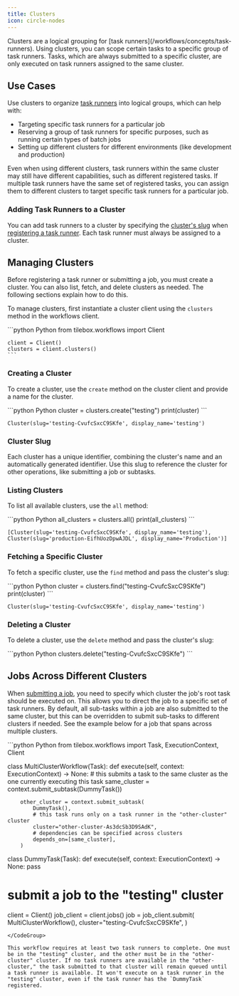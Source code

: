 ```yaml
---
title: Clusters
icon: circle-nodes
---
```


<Accordion title="What is a Cluster?">
  Clusters are a logical grouping for [task runners](/workflows/concepts/task-runners). Using clusters, you can scope certain tasks to a specific group of task runners. Tasks, which are always submitted to a specific cluster, are only executed on task runners assigned to the same cluster.
</Accordion>

## Use Cases

Use clusters to organize [task runners](/workflows/concepts/clusters) into logical groups, which can help with:

- Targeting specific task runners for a particular job
- Reserving a group of task runners for specific purposes, such as running certain types of batch jobs
- Setting up different clusters for different environments (like development and production)

Even when using different clusters, task runners within the same cluster may still have different capabilities, such as different registered tasks.
If multiple task runners have the same set of registered tasks, you can assign them to different clusters to target specific task runners for a particular job.

### Adding Task Runners to a Cluster

You can add task runners to a cluster by specifying the [cluster's slug](#cluster-slug) when [registering a task runner](/workflows/concepts/task-runners).
Each task runner must always be assigned to a cluster.

## Managing Clusters

Before registering a task runner or submitting a job, you must create a cluster. You can also list, fetch, and delete clusters as needed. The following sections explain how to do this.

To manage clusters, first instantiate a cluster client using the `clusters` method in the workflows client.

<CodeGroup title="Instantiating a Clusters Client">
    ```python Python
    from tilebox.workflows import Client

    client = Client()
    clusters = client.clusters()
    ```
</CodeGroup>

### Creating a Cluster

To create a cluster, use the `create` method on the cluster client and provide a name for the cluster.

<CodeGroup title="Creating a Cluster">
    ```python Python
    cluster = clusters.create("testing")
    print(cluster)
    ```
</CodeGroup>

```plaintext Output
Cluster(slug='testing-CvufcSxcC9SKfe', display_name='testing')
```

### Cluster Slug

Each cluster has a unique identifier, combining the cluster's name and an automatically generated identifier. Use this slug to reference the cluster for other operations, like submitting a job or subtasks.

### Listing Clusters

To list all available clusters, use the `all` method:

<CodeGroup title="Listing Clusters">
    ```python Python
    all_clusters = clusters.all()
    print(all_clusters)
    ```
</CodeGroup>

```plaintext Output
[Cluster(slug='testing-CvufcSxcC9SKfe', display_name='testing'),
Cluster(slug='production-EifhUozDpwAJDL', display_name='Production')]
```

### Fetching a Specific Cluster

To fetch a specific cluster, use the `find` method and pass the cluster's slug:

<CodeGroup title="Fetching a Cluster">
    ```python Python
    cluster = clusters.find("testing-CvufcSxcC9SKfe")
    print(cluster)
    ```
</CodeGroup>

```plaintext Output
Cluster(slug='testing-CvufcSxcC9SKfe', display_name='testing')
```

### Deleting a Cluster

To delete a cluster, use the `delete` method and pass the cluster's slug:

<CodeGroup title="Deleting a Cluster">
    ```python Python
    clusters.delete("testing-CvufcSxcC9SKfe")
    ```
</CodeGroup>

## Jobs Across Different Clusters

When [submitting a job](/workflows/concepts/jobs), you need to specify which cluster the job's root task should be executed on. This allows you to direct the job to a specific set of task runners. By default, all sub-tasks within a job are also submitted to the same cluster, but this can be overridden to submit sub-tasks to different clusters if needed. See the example below for a job that spans across multiple clusters.

<CodeGroup title="Multi-Cluster Workflow Example">
```python Python
from tilebox.workflows import Task, ExecutionContext, Client

class MultiClusterWorkflow(Task):
    def execute(self, context: ExecutionContext) -> None:
        # this submits a task to the same cluster as the one currently executing this task
        same_cluster = context.submit_subtask(DummyTask())
        
        other_cluster = context.submit_subtask(
            DummyTask(),
            # this task runs only on a task runner in the "other-cluster" cluster
            cluster="other-cluster-As3dcSb3D9SAdK",
            # dependencies can be specified across clusters
            depends_on=[same_cluster],
        )

class DummyTask(Task):
    def execute(self, context: ExecutionContext) -> None:
        pass

# submit a job to the "testing" cluster
client = Client()
job_client = client.jobs()
job = job_client.submit(
    MultiClusterWorkflow(),
    cluster="testing-CvufcSxcC9SKfe",
)
```
</CodeGroup>

This workflow requires at least two task runners to complete. One must be in the "testing" cluster, and the other must be in the "other-cluster" cluster. If no task runners are available in the "other-cluster," the task submitted to that cluster will remain queued until a task runner is available. It won't execute on a task runner in the "testing" cluster, even if the task runner has the `DummyTask` registered.
